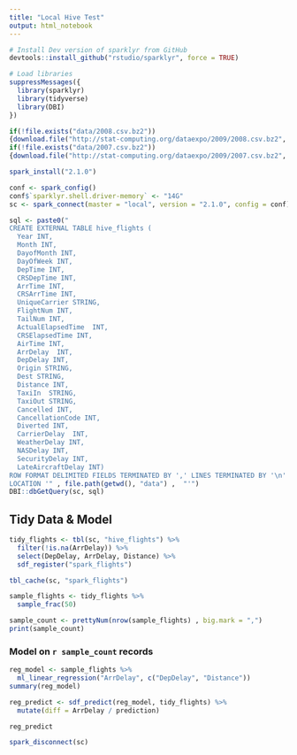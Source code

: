 ```yaml
---
title: "Local Hive Test"
output: html_notebook
---
```


```r
# Install Dev version of sparklyr from GitHub
devtools::install_github("rstudio/sparklyr", force = TRUE)
```

```r
# Load libraries
suppressMessages({
  library(sparklyr)
  library(tidyverse)
  library(DBI)
}) 
```

```r
if(!file.exists("data/2008.csv.bz2"))
{download.file("http://stat-computing.org/dataexpo/2009/2008.csv.bz2", "data/2008.csv.bz2")}
if(!file.exists("data/2007.csv.bz2"))
{download.file("http://stat-computing.org/dataexpo/2009/2007.csv.bz2", "data/2007.csv.bz2")}
```

```r
spark_install("2.1.0")

conf <- spark_config()
conf$`sparklyr.shell.driver-memory` <- "14G"
sc <- spark_connect(master = "local", version = "2.1.0", config = conf)

```

```r
sql <- paste0("
CREATE EXTERNAL TABLE hive_flights (
  Year INT, 
  Month INT, 
  DayofMonth INT, 
  DayOfWeek INT, 
  DepTime INT, 
  CRSDepTime INT, 
  ArrTime INT, 
  CRSArrTime INT, 
  UniqueCarrier STRING, 
  FlightNum INT, 
  TailNum INT, 
  ActualElapsedTime  INT,  
  CRSElapsedTime INT, 
  AirTime INT, 
  ArrDelay  INT,  
  DepDelay INT, 
  Origin STRING, 
  Dest STRING, 
  Distance INT, 
  TaxiIn  STRING, 
  TaxiOut STRING, 
  Cancelled INT, 
  CancellationCode INT, 
  Diverted INT, 
  CarrierDelay  INT, 
  WeatherDelay INT, 
  NASDelay INT, 
  SecurityDelay INT, 
  LateAircraftDelay INT)
ROW FORMAT DELIMITED FIELDS TERMINATED BY ',' LINES TERMINATED BY '\n' 
LOCATION '" , file.path(getwd(), "data") ,  "'")
DBI::dbGetQuery(sc, sql)
```
## Tidy Data & Model

```r
tidy_flights <- tbl(sc, "hive_flights") %>%
  filter(!is.na(ArrDelay)) %>%
  select(DepDelay, ArrDelay, Distance) %>%
  sdf_register("spark_flights")

tbl_cache(sc, "spark_flights")
```

```r
sample_flights <- tidy_flights %>%
  sample_frac(50)

sample_count <- prettyNum(nrow(sample_flights) , big.mark = ",")
print(sample_count)
```

### Model on `r sample_count` records

```r
reg_model <- sample_flights %>%
  ml_linear_regression("ArrDelay", c("DepDelay", "Distance"))
summary(reg_model)
```



```r
reg_predict <- sdf_predict(reg_model, tidy_flights) %>%
  mutate(diff = ArrDelay / prediction) 

reg_predict
```


```r
spark_disconnect(sc)
```